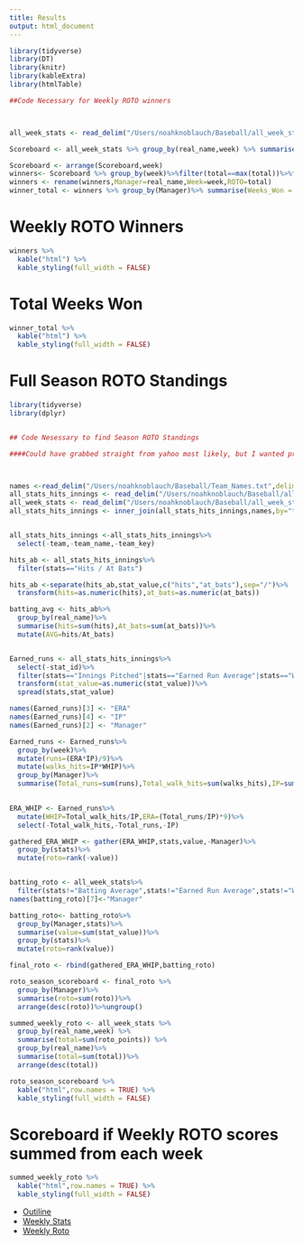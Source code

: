 ```yaml
---
title: Results
output: html_document
---
```

```r
library(tidyverse)
library(DT)
library(knitr)
library(kableExtra)
library(htmlTable)

##Code Necessary for Weekly ROTO winners



all_week_stats <- read_delim("/Users/noahknoblauch/Baseball/all_week_stats.txt",delim="\t")

Scoreboard <- all_week_stats %>% group_by(real_name,week) %>% summarise(total=sum(roto_points))

Scoreboard <- arrange(Scoreboard,week)
winners<- Scoreboard %>% group_by(week)%>%filter(total==max(total))%>%filter(week!=22,week!=23,week!=24)
winners <- rename(winners,Manager=real_name,Week=week,ROTO=total)
winner_total <- winners %>% group_by(Manager)%>% summarise(Weeks_Won = n())%>% arrange(desc(Weeks_Won))


```



# Weekly ROTO Winners

```r
winners %>% 
  kable("html") %>%
  kable_styling(full_width = FALSE)


```

# Total Weeks Won

```r
winner_total %>% 
  kable("html") %>%
  kable_styling(full_width = FALSE)
```




# Full Season ROTO Standings

```r
library(tidyverse)
library(dplyr)


## Code Nesessary to find Season ROTO Standings

####Could have grabbed straight from yahoo most likely, but I wanted practice with SQL



names <-read_delim("/Users/noahknoblauch/Baseball/Team_Names.txt",delim = "\t")
all_stats_hits_innings <- read_delim("/Users/noahknoblauch/Baseball/all_stats_hits_innings.txt",delim="\t",guess_max=10000)
all_week_stats <- read_delim("/Users/noahknoblauch/Baseball/all_week_stats.txt",delim="\t")
all_stats_hits_innings <- inner_join(all_stats_hits_innings,names,by="team_name")


all_stats_hits_innings <-all_stats_hits_innings%>%
  select(-team,-team_name,-team_key)

hits_ab <- all_stats_hits_innings%>%
  filter(stats=="Hits / At Bats")

hits_ab <-separate(hits_ab,stat_value,c("hits","at_bats"),sep="/")%>%
  transform(hits=as.numeric(hits),at_bats=as.numeric(at_bats))

batting_avg <- hits_ab%>%
  group_by(real_name)%>%
  summarise(hits=sum(hits),At_bats=sum(at_bats))%>%
  mutate(AVG=hits/At_bats)


Earned_runs <- all_stats_hits_innings%>%
  select(-stat_id)%>%
  filter(stats=="Innings Pitched"|stats=="Earned Run Average"|stats=="WHIP")%>%
  transform(stat_value=as.numeric(stat_value))%>%
  spread(stats,stat_value)

names(Earned_runs)[3] <- "ERA"
names(Earned_runs)[4] <- "IP"
names(Earned_runs)[2] <- "Manager"

Earned_runs <- Earned_runs%>%
  group_by(week)%>%
  mutate(runs=(ERA*IP)/9)%>%
  mutate(walks_hits=IP*WHIP)%>%
  group_by(Manager)%>%
  summarise(Total_runs=sum(runs),Total_walk_hits=sum(walks_hits),IP=sum(IP))
  

ERA_WHIP <- Earned_runs%>%
  mutate(WHIP=Total_walk_hits/IP,ERA=(Total_runs/IP)*9)%>%
  select(-Total_walk_hits,-Total_runs,-IP)

gathered_ERA_WHIP <- gather(ERA_WHIP,stats,value,-Manager)%>%
  group_by(stats)%>%
  mutate(roto=rank(-value))


batting_roto <- all_week_stats%>%
  filter(stats!="Batting Average",stats!="Earned Run Average",stats!="WHIP")
names(batting_roto)[7]<-"Manager"

batting_roto<- batting_roto%>%
  group_by(Manager,stats)%>%
  summarise(value=sum(stat_value))%>%
  group_by(stats)%>%
  mutate(roto=rank(value))

final_roto <- rbind(gathered_ERA_WHIP,batting_roto)

roto_season_scoreboard <- final_roto %>%
  group_by(Manager)%>%
  summarise(roto=sum(roto))%>%
  arrange(desc(roto))%>%ungroup()

summed_weekly_roto <- all_week_stats %>%
  group_by(real_name,week) %>%
  summarise(total=sum(roto_points)) %>%
  group_by(real_name)%>%
  summarise(total=sum(total))%>%
  arrange(desc(total))


```

```r
roto_season_scoreboard %>% 
  kable("html",row.names = TRUE) %>%
  kable_styling(full_width = FALSE)
```


# Scoreboard if Weekly ROTO scores summed from each week


```r
summed_weekly_roto %>% 
  kable("html",row.names = TRUE) %>%
  kable_styling(full_width = FALSE)
```




* [Outiline](outline.html)
* [Weekly Stats](Week_One.html)
* [Weekly Roto](Weekly_Roto.html)
